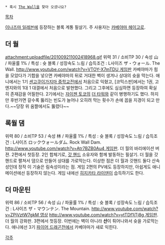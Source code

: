  * 혹시 [[The Wall]]을 찾아 오셨나요?

[[목차]]

[[이나즈마 일레븐]]에 등장하는 블록 계통 필살기. 주 사용자는 [[카베야마 헤이고로]].

== 더 월 ==
attachment:uploadfile/201009211002418968.gif
위력 31 / 소비TP 30 / 속성 山 / 파울률 1% / 특성 : 슛 블록 / 성장속도 느림 / 습득조건 : L사이즈
ザ・ウォール. The Wall. [[http://www.youtube.com/watch?v=VTOY-X7mTDU 게임판]] 카베야마가 힘을 모았다가 기합을 넣으면 카베야마의 뒤로 거대한 벽이 생겨나 상대의 슛을 막는다. 애니에서는 1기 [[센고쿠이가지마 중학교]]전에서 처음으로 익혔고, [코믹스판]에서는 1권, 고엔지와의 1대 1 대결에서 처음으로 발현했다. 그리고 그후에도 심심하면 등장하여 확실히 존재감을 어필한다. 2기에서는 [[자이젠 토코]]의 [[더 타워]]와 같이 병행하기도 했다. 하지만 후반가면 갈수록 뚫리는 빈도가 늘어나 오히려 막는 횟수가 손에 꼽을 지경이 되고 만다.~~당장 위 움짤에서도 뚫렸다~~

== 록월 댐 ==
위력 80 / 소비TP 53 / 속성 林 / 파울률 1% / 특성 : 슛 블록 / 성장속도 느림 / 습득조건 : L사이즈 
ロックウォールダム. Rock Wall Dam. [[http://www.youtube.com/watch?v=Atr7BZB0Au4 게임판]]. 더 월의 바리에이션 버젼. 2편에서 첫등장. 2인 합체기로, [[갓 핸드]] 소유자와 함께 발동하는 필살기. 더 월을 갓핸드로 펼쳐서 댐으로 만들어 상대를 가로막는다. 이상한 점은 더 월과 갓핸드 둘다 산속성인데 정작 이 기술은 림속성이라는 점. 게임 2편의 PV에도 등장하지만, 아쉽게도 애니메이션에선 등장하지 않는다. 게임 내에선 [[히지카타 라이덴]]이 습득하기도 한다.

== 더 마운틴 ==
위력 86 / 소비TP 56 / 속성 山 / 파울률 1% / 특성 : 슛 블록 / 성장속도 느림 / 습득조건 : L사이즈
ザ・マウンテン. The Mountain. [[http://www.youtube.com/watch?v=ZPjVztW7gkM 영상]] [[http://www.youtube.com/watch?v=ytTDf1jTj8g 게임판]]. 더 월의 강화판. 3편에서 첫등장. 이번에는 벽이 아니라 '''산'''이 튀어나와서 슛을 가로막는다. 애니에선 3기 [[파이어 드래곤]]전에서 카베야마가 새로 익힌다.

[[각주]]
